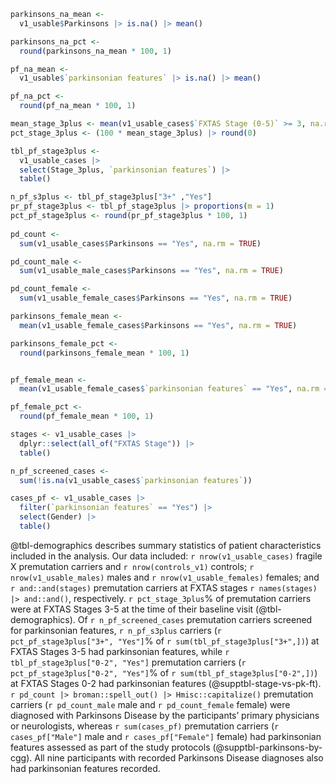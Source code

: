 
```r
parkinsons_na_mean <-
  v1_usable$Parkinsons |> is.na() |> mean()

parkinsons_na_pct <-
  round(parkinsons_na_mean * 100, 1)

pf_na_mean <-
  v1_usable$`parkinsonian features` |> is.na() |> mean()

pf_na_pct <-
  round(pf_na_mean * 100, 1)

mean_stage_3plus <- mean(v1_usable_cases$`FXTAS Stage (0-5)` >= 3, na.rm = TRUE)
pct_stage_3plus <- (100 * mean_stage_3plus) |> round(0)

tbl_pf_stage3plus <- 
  v1_usable_cases |> 
  select(Stage_3plus, `parkinsonian features`) |> 
  table()

n_pf_s3plus <- tbl_pf_stage3plus["3+" ,"Yes"]
pr_pf_stage3plus <- tbl_pf_stage3plus |> proportions(m = 1)
pct_pf_stage3plus <- round(pr_pf_stage3plus * 100, 1)
  
pd_count <- 
  sum(v1_usable_cases$Parkinsons == "Yes", na.rm = TRUE)

pd_count_male <- 
  sum(v1_usable_male_cases$Parkinsons == "Yes", na.rm = TRUE)

pd_count_female <- 
  sum(v1_usable_female_cases$Parkinsons == "Yes", na.rm = TRUE)

parkinsons_female_mean <- 
  mean(v1_usable_female_cases$Parkinsons == "Yes", na.rm = TRUE)

parkinsons_female_pct <- 
  round(parkinsons_female_mean * 100, 1)


pf_female_mean <- 
  mean(v1_usable_female_cases$`parkinsonian features` == "Yes", na.rm = TRUE)

pf_female_pct <- 
  round(pf_female_mean * 100, 1)

stages <- v1_usable_cases |>
  dplyr::select(all_of("FXTAS Stage")) |>
  table()

n_pf_screened_cases <- 
  sum(!is.na(v1_usable_cases$`parkinsonian features`))

cases_pf <- v1_usable_cases |> 
  filter(`parkinsonian features` == "Yes") |> 
  select(Gender) |> 
  table()

```


@tbl-demographics describes summary statistics of patient characteristics
included in the analysis.
Our data included:
`r nrow(v1_usable_cases)` fragile X premutation carriers and
`r nrow(controls_v1)` controls;
`r nrow(v1_usable_males)` males and `r nrow(v1_usable_females)` females;
and `r and::and(stages)` premutation carriers at
FXTAS stages `r names(stages) |> and::and()`, respectively.
`r pct_stage_3plus`% of premutation carriers were at FXTAS Stages 3-5
at the time of their baseline visit (@tbl-demographics).
Of `r n_pf_screened_cases` premutation carriers screened for parkinsonian features,
`r n_pf_s3plus` carriers
(`r pct_pf_stage3plus["3+", "Yes"]`% of `r sum(tbl_pf_stage3plus["3+",])`)
at FXTAS Stages 3-5 had parkinsonian features,
while `r tbl_pf_stage3plus["0-2", "Yes"]` premutation carriers
(`r pct_pf_stage3plus["0-2", "Yes"]`% of `r sum(tbl_pf_stage3plus["0-2",])`)
at FXTAS Stages 0-2 had parkinsonian features
(@supptbl-stage-vs-pk-ft).
`r pd_count |> broman::spell_out() |> Hmisc::capitalize()`
premutation carriers
(`r pd_count_male` male and `r pd_count_female` female)
were diagnosed with Parkinsons Disease
by the participants' primary physicians or neurologists,
whereas `r sum(cases_pf)` premutation carriers 
(`r cases_pf["Male"]` male and `r cases_pf["Female"]` female)
had parkinsonian features assessed as part of the study protocols
(@supptbl-parkinsons-by-cgg).
All nine participants with recorded Parkinsons Disease diagnoses
also had parkinsonian features recorded.
